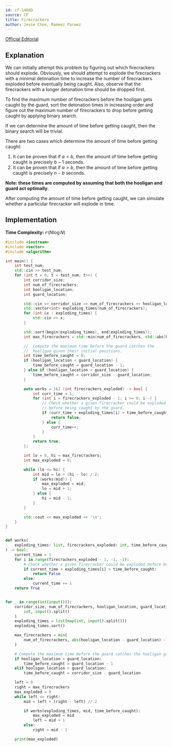 ```yaml
---
id: cf-1468D
source: CF
title: Firecrackers
author: Jesse Choe, Rameez Parwez
---
```


[Official Editorial](https://codeforces.com/blog/entry/85951)

## Explanation

We can initially attempt this problem by figuring out which firecrackers should explode. Obviously, we should attempt to explode the firecrackers with a minimal
detonation time to increase the number of firecrackers exploded before eventually being caught. Also, observe that the firecrackers with a longer detonation
time should be dropped first.

To find the maximum number of firecrackers before the hooligan gets caught by the guard, sort the detonation times in increasing order and figure out the
maximum number of firecrackers to drop before getting caught by applying binary search.

If we can determine the amount of time before getting caught, then the binary search will be trivial.

There are two cases which determine the amount of time before getting caught:

1. It can be proven that if $a < b$, then the amount of time before getting caught is precisely $b - 1$ seconds.
2. It can be proven that if $a > b$, then the amount of time before getting caught is precisely $n - b$ seconds.

**Note: these times are computed by assuming that both the hooligan and guard act optimally.**

After computing the amount of time before getting caught, we can simulate whether a particular firecracker will explode in time.

## Implementation

**Time Complexity:** $\mathcal{O}(N\log N)$

<LanguageSection>
<CPPSection>

```cpp
#include <iostream>
#include <vector>
#include <algorithm>

int main() {
    int test_num;
    std::cin >> test_num;
    for (int t = 0; t < test_num; t++) {
        int corridor_size;
        int num_of_firecrackers;
        int hooligan_location;
        int guard_location;

        std::cin >> corridor_size >> num_of_firecrackers >> hooligan_location >> guard_location;
        std::vector<int> exploding_times(num_of_firecrackers);
        for (int &x : exploding_times) {
            std::cin >> x;
        }

        std::sort(begin(exploding_times), end(exploding_times));
        int max_firecrackers = std::min(num_of_firecrackers, std::abs(hooligan_location - guard_location) - 1);

	    //  Compute the maximum time before the guard catches the
	    //  hooligan given their initial positions.
        int time_before_caught = 0; 
        if (hooligan_location < guard_location) {
            time_before_caught = guard_location - 1;
        } else if (hooligan_location > guard_location) {
            time_before_caught = corridor_size - guard_location;
        }

        auto works = [&] (int firecrackers_exploded) -> bool {
            int curr_time = 1;
            for (int i = firecrackers_exploded - 1; i >= 0; i--) {
                // Check whether a given firecracker could be exploded
		        // before being caught by the guard.
                if (curr_time + exploding_times[i] > time_before_caught) {
                    return false;
                } else {
                    curr_time++;
                }
            }
            return true;
        };

        int lo = 0, hi = max_firecrackers;
        int max_exploded = 0;

        while (lo <= hi) {
            int mid = lo + (hi - lo) / 2;
            if (works(mid)) {
                max_exploded = mid;
                lo = mid + 1;
            } else {
                hi = mid - 1;
            }
        }

        std::cout << max_exploded << '\n';
    }
}
```

</CPPSection>
<JavaSection>

```java

```

</JavaSection>
<PySection>

```py
def works(
	exploding_times: list, firecrackers_exploded: int, time_before_caught: int
) -> bool:
	current_time = 1
	for i in range(firecrackers_exploded - 1, -1, -1):
		# Check whether a given firecracker could be exploded before being caught by the guard
		if current_time + exploding_times[i] > time_before_caught:
			return False
		else:
			current_time += 1
	return True


for _ in range(int(input())):
	corridor_size, num_of_firecrackers, hooligan_location, guard_location = map(
		int, input().split()
	)
	exploding_times = list(map(int, input().split()))
	exploding_times.sort()

	max_firecrackers = min(
		num_of_firecrackers, abs(hooligan_location - guard_location) - 1
	)

	# Compute the maximum time before the guard catches the hooligan given their initial positions
	if hooligan_location < guard_location:
		time_before_caught = guard_location - 1
	elif hooligan_location > guard_location:
		time_before_caught = corridor_size - guard_location

	left = 0
	right = max_firecrackers
	max_exploded = 0
	while left <= right:
		mid = left + (right - left) // 2

		if works(exploding_times, mid, time_before_caught):
			max_exploded = mid
			left = mid + 1
		else:
			right = mid - 1

	print(max_exploded)
```

</PySection>
</LanguageSection>
